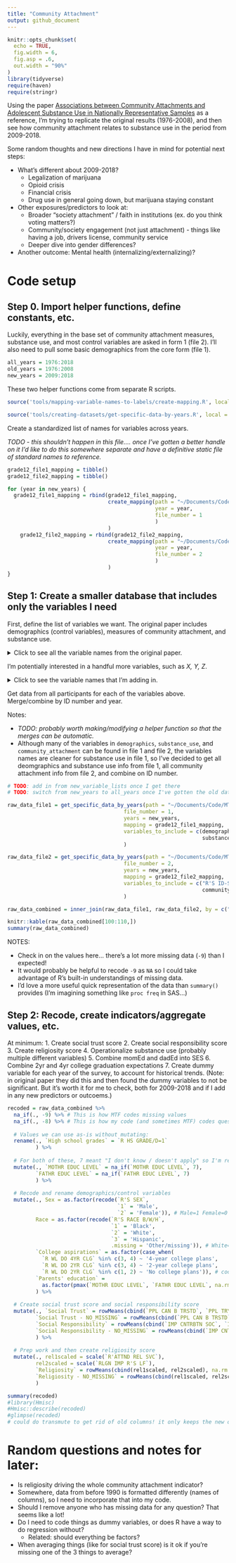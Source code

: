 ```yaml
---
title: "Community Attachment"
output: github_document
---
```


```r
knitr::opts_chunk$set(
  echo = TRUE,
  fig.width = 6,
  fig.asp = .6,
  out.width = "90%"
)
library(tidyverse)
require(haven)
require(stringr)
```

Using the paper [Associations between Community Attachments and Adolescent Substance Use in Nationally Representative Samples](https://www.ncbi.nlm.nih.gov/pmc/articles/PMC3699306/) as a reference, I'm trying to replicate the original results (1976-2008), and then see how community attachment relates to substance use in the period from 2009-2018.

Some random thoughts and new directions I have in mind for potential next steps:

* What's different about 2009-2018?
  * Legalization of marijuana
  * Opioid crisis
  * Financial crisis
  * Drug use in general going down, but marijuana staying constant
* Other exposures/predictors to look at:
  * Broader "society attachment" / faith in institutions (ex. do you think voting matters?)
  * Community/society engagement (not just attachment) - things like having a job, drivers license, community service
  * Deeper dive into gender differences?
* Another outcome: Mental health (internalizing/externalizing)?

# Code setup

## Step 0. Import helper functions, define constants, etc.

Luckily, everything in the base set of community attachment measures, substance use, and most control variables are asked in form 1 (file 2). I'll also need to pull some basic demographics from the core form (file 1).

```r
all_years = 1976:2018
old_years = 1976:2008
new_years = 2009:2018
```

These two helper functions come from separate R scripts.
```r
source('tools/mapping-variable-names-to-labels/create-mapping.R', local = knitr::knit_global())
```

```r
source('tools/creating-datasets/get-specific-data-by-years.R', local = knitr::knit_global())
```

Create a standardized list of names for variables across years.

*TODO - this shouldn't happen in this file.... once I've gotten a better handle on it I'd like to do this somewhere separate and have a definitive static file of standard names to reference.*

``` r

grade12_file1_mapping = tibble()
grade12_file2_mapping = tibble()

for (year in new_years) {
  grade12_file1_mapping = rbind(grade12_file1_mapping,
                                create_mapping(path = "~/Documents/Code/MTF/MTFData/12th_grade/",
                                               year = year,
                                               file_number = 1
                                               )
                                )
    grade12_file2_mapping = rbind(grade12_file2_mapping,
                                create_mapping(path = "~/Documents/Code/MTF/MTFData/12th_grade/",
                                               year = year,
                                               file_number = 2
                                               )
                                )
}
```


## Step 1: Create a smaller database that includes only the variables I need

First, define the list of variables we want. The original paper includes demographics (control variables), measures of community attachment, and substance use.

<details>
<summary>Click to see all the variable names from the original paper.</summary>
```r
demographics = c("R'S ID-SERIAL #",
                 "SAMPLING WEIGHT",
                 "R'S SEX",
                 "R'S RACE", # Only for years before 2005
                 "R'S RACE B/W/H",
                 "FATHR EDUC LEVEL",
                 "MOTHR EDUC LEVEL",
                 "R WL DO 2YR CLG",
                 "R WL DO 4YR CLG",
                 "R HS GRADE/D=1"
                 )

social_trust = c("PPL TRY BE FAIR",
                 "PPL TRY B HLPFL",
                 "PPL CAN B TRSTD"
                 )

social_responsibility = c("IMP CNTRBTN SOC",
                          "IMP LDR COMUNTY",
                          "IMP CRRCT INEQL"
                          )

religiosity = c("R'ATTND REL SVC",
                "RLGN IMP R'S LF")

community_attachment = c(social_trust,
                         social_responsibility,
                         religiosity
                         )

substance_use = c("EVR SMK CIG,REGL",
                  "#CIGS SMKD/30DAY",
                  "#X ALC/LIF SIPS",
                  "#X DRNK/LIFETIME",
                  "#X ALC/30D SIPS",
                  "#X DRNK/LAST30DAY",
                  "5+DRK ROW/LST 2W",
                  "#XMJ+HS/LIFETIME",
                  "#XMJ+HS/LAST30DAY",
                  "#X LSD/LIFETIME",
                  "#X LSD/LAST30DAY",
                  "#X PSYD/LIFETIME",
                  "#X PSYD/LAST30DAY",
                  "#X COKE/LIFETIME",
                  "#X COKE/LAST30DAY",
                  "#X AMPH/LIFETIME",
                  "#X AMPH/LAST30DAY",
                  "#X SED/BARB/LAST30DAY",
                  "#X SED/BARB/LIFETIME",
                  "#X TRQL/LIFETIME",
                  "#X TRQL/LAST30DAY",
                  "#X NARC/LIFETIME",
                  "#X NARC/LAST30DAY"
                  )

# Notes about how to find stuff in the data:
# Lifetime alcohol & 30-day alcohol --
#    `#X ALC/LIF SIPS` and `#X ALC/30D SIPS` are only in 2009-2016
#    `#X DRNK/LIFETIME` and `#X DRNK/LAST30DAY` are how it's labeled in 2017-18
#    **** TODO **** (make sure it's the same coding, then combine into one helpful name)
# Other illicit drugs -- 
#    hallucinogens: include LSD & hall. other than LSD -- include MDMA? (I think no)
```
</details>

I'm potentially interested in a handful more variables, such as *X, Y, Z*.

<details>
<summary>Click to see the variable names that I'm adding in.</summary>
```r
# TODO - fill in later. Make sure the variables are from the same forms or can somehow be compared against what we're already searching for...
```
</details>

Get data from all participants for each of the variables above. Merge/combine by ID number and year.

Notes:

* *TODO: probably worth making/modifying a helper function so that the merges can be automatic.*
* Although many of the variables in `demographics`, `substance_use`, and `community_attachment` can be found in file 1 and file 2, the variables names are cleaner for substance use in file 1, so I've decided to get all deomgraphics and substance use info from file 1, all community attachment info from file 2, and combine on ID number.
```r
# TODO: add in from new_variable_lists once I get there
# TODO: switch from new_years to all_years once I've gotten the old data into good shape

raw_data_file1 = get_specific_data_by_years(path = "~/Documents/Code/MTF/MTFData/12th_grade/",
                                     file_number = 1,
                                     years = new_years,
                                     mapping = grade12_file1_mapping,
                                     variables_to_include = c(demographics,
                                                              substance_use)
                                     )

raw_data_file2 = get_specific_data_by_years(path = "~/Documents/Code/MTF/MTFData/12th_grade/",
                                     file_number = 2,
                                     years = new_years,
                                     mapping = grade12_file2_mapping,
                                     variables_to_include = c("R'S ID-SERIAL #",
                                                              community_attachment)
                                     )

```
</details>


```r
raw_data_combined = inner_join(raw_data_file1, raw_data_file2, by = c("R'S ID-SERIAL #", "year"))

knitr::kable(raw_data_combined[100:110,])
summary(raw_data_combined)
```

NOTES:

* Check in on the values here... there's a lot more missing data (`-9`) than I expected!
* It would probably be helpful to recode `-9` as `NA` so I could take advantage of R's built-in understandings of missing data.
* I'd love a more useful quick representation of the data than `summary()` provides (I'm imagining something like `proc freq` in SAS...)

## Step 2: Recode, create indicators/aggregate values, etc.

At minimum:
1. Create social trust score
2. Create social responsibility score
3. Create religiosity score
4. Operationalize substance use (probably multiple different variables)
5. Combine momEd and dadEd into SES
6. Combine 2yr and 4yr college graduation expectations
7. Create dummy variable for each year of the survey, to account for historical trends. (Note: in original paper they did this and then found the dummy variables to not be significant. But it's worth it for me to check, both for 2009-2018 and if I add in any new predictors or outcoems.)

```r
recoded = raw_data_combined %>% 
  na_if(., -9) %>% # This is how MTF codes missing values
  na_if(., -8) %>% # This is how my code (and sometimes MTF) codes questions that weren't asked to a participant
  
  # Values we can use as-is without mutating:
  rename(., `High school grades` = `R HS GRADE/D=1`
         ) %>% 
  
  # For both of these, 7 meant "I don't know / doesn't apply" so I'm recoding those as missing
  mutate(., `MOTHR EDUC LEVEL` = na_if(`MOTHR EDUC LEVEL`, 7),
         `FATHR EDUC LEVEL` = na_if(`FATHR EDUC LEVEL`, 7)
         ) %>% 
  
  # Recode and rename demographics/control variables
  mutate(., Sex = as.factor(recode(`R'S SEX`,
                                   `1` = 'Male',
                                   `2` = 'Female')), # Male=1 Female=0
         Race = as.factor(recode(`R'S RACE B/W/H`,
                                 `1` = 'Black',
                                 `2` = 'White',
                                 `3` = 'Hispanic',
                                 .missing = 'Other/missing')), # White=1, Black=0, others=missing
         `College aspirations` = as.factor(case_when(
           `R WL DO 4YR CLG` %in% c(3, 4) ~ '4-year college plans',
           `R WL DO 2YR CLG` %in% c(3, 4) ~ '2-year college plans',
           `R WL DO 2YR CLG` %in% c(1, 2) ~ 'No college plans')), # coded with dummy variables
         `Parents' education` = 
           as.factor(pmax(`MOTHR EDUC LEVEL`, `FATHR EDUC LEVEL`, na.rm = TRUE)) #NOTE - pmax does max comparissons element-by-element. if either value exists, return that instead of NA
         ) %>% 
  
  # Create social trust score and social responsibility score
  mutate(., `Social Trust` = rowMeans(cbind(`PPL CAN B TRSTD`, `PPL TRY B HLPFL`, `PPL TRY BE FAIR`), na.rm = TRUE),
         `Social Trust - NO_MISSING` = rowMeans(cbind(`PPL CAN B TRSTD`, `PPL TRY B HLPFL`, `PPL TRY BE FAIR`)),
         `Social Responsibility` = rowMeans(cbind(`IMP CNTRBTN SOC`, `IMP CRRCT INEQL`, `IMP LDR COMUNTY`), na.rm = TRUE),
         `Social Responsibility - NO_MISSING` = rowMeans(cbind(`IMP CNTRBTN SOC`, `IMP CRRCT INEQL`, `IMP LDR COMUNTY`))
         ) %>% 
  
  # Prep work and then create religiosity score
  mutate(., rel1scaled = scale(`R'ATTND REL SVC`),
         rel2scaled = scale(`RLGN IMP R'S LF`),
         `Religiosity` = rowMeans(cbind(rel1scaled, rel2scaled), na.rm = TRUE),
         `Religiosity - NO_MISSING` = rowMeans(cbind(rel1scaled, rel2scaled))
         )

summary(recoded)
#library(Hmisc)
#Hmisc::describe(recoded)
#glimpse(recoded)
# could do transmute to get rid of old columns! it only keeps the new ones you define
```

# Random questions and notes for later:

* Is religiosity driving the whole community attachment indicator?
* Somewhere, data from before 1990 is formatted differently (names of columns), so I need to incorporate that into my code.
* Should I remove anyone who has missing data for any question? That seems like a lot!
* Do I need to code things as dummy variables, or does R have a way to do regression without?
  * Related: should everything be factors?
* When averaging things (like for social trust score) is it ok if you're missing one of the 3 things to average?